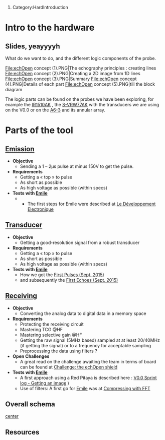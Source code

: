 # Category:HardIntroduction

= Intro to the hardware= 
 
== Slides, yeayyyyh ==
 
What do we want to do, and the different logic components of the probe.

<gallery>
File:echOpen concept (1).PNG|The echography principles : creating lines
File:echOpen concept (2).PNG|Creating a 2D image from 1D lines
File:echOpen concept (3).PNG|Summary
File:echOpen concept (4).PNG|Details of each part
File:echOpen concept (5).PNG|till the block diagram
</gallery>

The logic parts can be found on the probes we have been exploring, for example the [[IR1510AK]] , the [[S-VRW77AK]] with the transducers we are using on the V0.0 or on the [[A6-3]] and its annular array.

= Parts of the tool =
== '''[[:Category:Emission|Emission]]''' ==
*'''Objective'''
**Sending a 1 – 2µs pulse at minus 150V to get the pulse.
*'''Requirements'''
**Getting a « top » to pulse
**As short as possible
**As high voltage as possible (within specs)
*'''Tests with [[:Category:Emile | Emile]]'''
*** The first steps for Emile were described at [[Le Développement Electronique]]

{{Template:PartMechanics}}

== '''[[:Category:Transducer|Transducer]]''' == 
*'''Objective'''
**Getting a good-resolution signal from a robust transducer
*'''Requirements'''
**Getting a « top » to pulse
**As short as possible
**As high voltage as possible (within specs)
*'''Tests with [[:Category:Emile | Emile]]'''
**How we got the [[First Pulses (Sept. 2015)]]
** and subsequently the [[First Echoes (Sept. 2015)]]

== '''[[:Category:Receiving|Receiving]]''' == 
*'''Objective'''
**Converting the analog data to digital data in a memory space 
*'''Requirements'''
**Protecting the receiving circuit
**Mastering TCG @HF
**Mastering selective gain @HF
**Getting the raw signal (5MHz based) sampled at at least 20/40MHz (if getting the signal) or to a frequency for acceptable sampling 
**Preprocessing the data using filters ? 
*'''Open Challenges'''
** A great read on the challenge awaiting the team in terms of board can be found at [[Challenge: the echOpen shield]]
*'''Tests with [[:Category:Emile | Emile]]'''
** A first approach using a Red Pitaya is described here : [[V0.0 Sprint log - Getting an image]] )
** Use of filters: A first go for [[:Category:Emile | Emile]] was at [[Compressing with FFT]]

{{Template:PartTransmitting}}

== Overall schema == 

[[File:echopen_architecture_small.png |center ]]

== Resources ==

{{BibliographyEmile}}
{{BibliographyFPGA}}
{{BibliographyOther}}